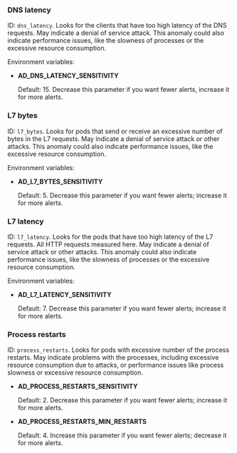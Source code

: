 
### DNS latency

ID: `dns_latency`. Looks for the clients that have too high latency of the DNS requests. May indicate a denial of service attack. This anomaly could also indicate performance issues, like the slowness of processes or the excessive resource consumption.

Environment variables:

- **AD_DNS_LATENCY_SENSITIVITY**

     Default: 15. Decrease this parameter if you want fewer alerts, increase it for more alerts.

### L7 bytes   

ID: `l7_bytes`. Looks for pods that send or receive an excessive number of bytes in the L7 requests. May indicate a denial of service attack or other attacks. This anomaly could also indicate performance issues, like the excessive resource consumption.  

Environment variables:

- **AD_L7_BYTES_SENSITIVITY**

     Default: 5. Decrease this parameter if you want fewer alerts; increase it for more alerts.

### L7 latency

ID: `l7_latency`. Looks for the pods that have too high latency of the L7 requests. All HTTP requests measured here. May indicate a denial of service attack or other attacks. This anomaly could also indicate performance issues, like the slowness of processes or the excessive resource consumption.

Environment variables:

- **AD_L7_LATENCY_SENSITIVITY**

     Default: 7. Decrease this parameter if you want fewer alerts; increase it for more alerts.

### Process restarts

ID: `process_restarts`. Looks for pods with excessive number of the process restarts. May indicate problems with the processes, including excessive resource consumption due to attacks, or performance issues like process slowness or excessive resource consumption.

- **AD_PROCESS_RESTARTS_SENSITIVITY**

     Default: 2.  Decrease this parameter if you want fewer alerts; increase it for more alerts.

- **AD_PROCESS_RESTARTS_MIN_RESTARTS**

     Default: 4.  Increase this parameter if you want fewer alerts; decrease it for more alerts.   